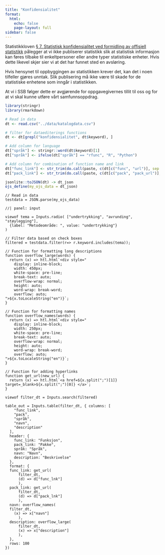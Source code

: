 ```yaml
---
title: "Konfidensialitet"
format:
  html:
    echo: false
    page-layout: full
sidebar: false
---
```


Statistikkloven [§ 7. Statistisk konfidensialitet ved formidling av offisiell statistikk](https://lovdata.no/lov/2019-06-21-32/§7) pålegger at vi ikke publiserer statistikk slik at statistisk informasjon kan føres tilbake til enkeltpersoner eller andre typer statistiske enheter. Hvis dette likevel skjer sier vi at det har funnet sted en avsløring.

Hvis hensynet til oppbyggingen av statistikken krever det, kan det i noen tilfeller gjøres unntak. Slik publisering må ikke være til skade for de statistiske enhetene som inngår i statistikken. 

At vi i SSB følger dette er avgjørende for oppgavegivernes tillit til oss og for at vi skal kunne utføre vårt samfunnsoppdrag.


```r
library(stringr)
library(rmarkdown)

# Read in data
dt <- read.csv("../data/katalogdata.csv")

# filter for dataediterings functions
dt <- dt[grepl("konfidensialitet", dt$keyword), ]

# Add column for language
dt["språk"] <- stringr::word(dt$keyword)[1]
dt["språk"] <- ifelse(dt["språk"] == "rfunc", "R", "Python")

# Add column for combination of function name and link
dt["func_link"] <- str_trim(do.call(paste, c(dt[c("func", "url")], sep = ";")))
dt["pack_link"] <- str_trim(do.call(paste, c(dt[c("pack", "pack_url")], sep = ";")))

jsonlite::toJSON(dt) -> dt_json
ojs_define(my_ojs_data = dt_json)
```

```ojs
// Read in data
testdata = JSON.parse(my_ojs_data)
```

```ojs
//| panel: input

viewof tema = Inputs.radio( ["undertrykking", "avrunding", "støylegging"],
  {label: "Metodeområde: ", value: "undertrykking"}
)

```



```ojs
// Filter data based on check boxes
filtered = testdata.filter(r=> r.keyword.includes(tema));

```

```ojs

// Function for formatting long descriptions
function overflow_large(words) {
  return (x) => htl.html`<div style="
    display: inline-block;
    width: 450px;
    white-space: pre-line;
    break-text: auto;
    overflow-wrap: normal;
    height: auto;
    word-wrap: break-word;
    overflow: auto;
">${x.toLocaleString("en")}`;
}

// Function for formatting names
function overflow_names(words) {
  return (x) => htl.html`<div style="
    display: inline-block;
    width: 250px;
    white-space: pre-line;
    break-text: auto;
    overflow-wrap: normal;
    height: auto;
    word-wrap: break-word;
    overflow: auto;
">${x.toLocaleString("en")}`;
}

// Function for adding hyperlinks
function get_url(new_url) {
  return (x) => htl.html`<a href=${x.split(";")[1]} target=_blank>${x.split(";")[0]} </a>`;
}

```

```ojs
viewof filter_dt = Inputs.search(filtered)

table_out = Inputs.table(filter_dt, { columns: [
    "func_link",
    "pack",
    "språk",
    "navn",
    "description"
  ],
  header: {
    func_link: "Funksjon",
    pack_link: "Pakke",
    språk: "Språk",
    navn: "Navn",
    description: "Beskrivelse"
  },
  format: {
  func_link: get_url(
      filter_dt, 
      (d) => d["func_lnk"]
      ),
  pack_link: get_url(
      filter_dt, 
      (d) => d["pack_lnk"]
      ),
  navn: overflow_names(
  filter_dt,
    (x) => x["navn"]
      ),
  description: overflow_large(
      filter_dt,
      (x) => x["description"]
      ),
  },
  rows: 100
})

```

